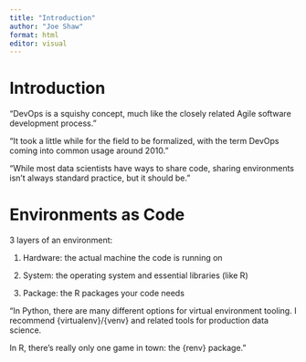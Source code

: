 ```yaml
---
title: "Introduction"
author: "Joe Shaw"
format: html
editor: visual
---
```


# Introduction

"DevOps is a squishy concept, much like the closely related Agile software development process."

"It took a little while for the field to be formalized, with the term DevOps coming into common usage around 2010."

"While most data scientists have ways to share code, sharing environments isn’t always standard practice, but it should be."

# Environments as Code

3 layers of an environment:

1. Hardware: the actual machine the code is running on

2. System: the operating system and essential libraries (like R)
 
3. Package: the R packages your code needs

"In Python, there are many different options for virtual environment tooling. I recommend {virtualenv}/{venv} and related tools for production data science.

In R, there’s really only one game in town: the {renv} package."

